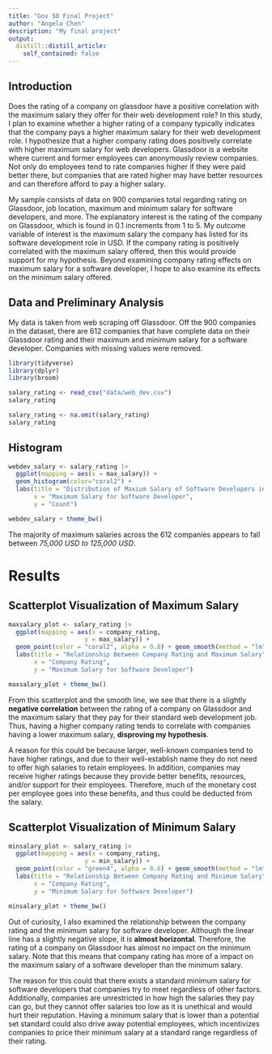 ```yaml
---
title: "Gov 50 Final Project"
author: "Angela Chen"
description: "My final project"
output:
  distill::distill_article:
    self_contained: false
---
```


## Introduction

Does the rating of a company on glassdoor have a positive correlation with the maximum salary they offer for their web development role? In this study, I plan to examine whether a higher rating of a company typically indicates that the company pays a higher maximum salary for their web development role. I hypothesize that a higher company rating does positively correlate with higher maximum salary for web developers. Glassdoor is a website where current and former employees can anonymously review companies. Not only do employees tend to rate companies higher if they were paid better there, but companies that are rated higher may have better resources and can therefore afford to pay a higher salary. 

My sample consists of data on 900 companies total regarding rating on Glassdoor, job location, maximum and minimum salary for software developers, and more. The explanatory interest is the rating of the company on Glassdoor, which is found in 0.1 increments from 1 to 5. My outcome variable of interest is the maximum salary the company has listed for its software development role in USD. If the company rating is positively correlated with the maximum salary offered, then this would provide support for my hypothesis. Beyond examining company rating effects on maximum salary for a software developer, I hope to also examine its effects on the minimum salary offered. 
 
## Data and Preliminary Analysis

My data is taken from web scraping off Glassdoor. Off the 900 companies in the dataset, there are 612 companies that have complete data on their Glassdoor rating and their maximum and minimum salary for a software developer. Companies with missing values were removed. 

```r
library(tidyverse)
library(dplyr)
library(broom)
```
```r
salary_rating <- read_csv("data/web_dev.csv")
salary_rating
```
```r
salary_rating <- na.omit(salary_rating)
salary_rating
```

## Histogram

```r
webdev_salary <- salary_rating |> 
  ggplot(mapping = aes(x = max_salary)) +
  geom_histogram(color="coral2") + 
  labs(title = "Distribution of Maxium Salary of Software Developers in 612 Companies" , 
       x = "Maximum Salary for Software Developer", 
       y = "Count")

webdev_salary + theme_bw()
```
The majority of maximum salaries across the 612 companies appears to fall between *75,000 USD to 125,000 USD*. 

# Results 
## Scatterplot Visualization of Maximum Salary
```r
maxsalary_plot <- salary_rating |> 
  ggplot(mapping = aes(x = company_rating,
                     y = max_salary)) +
  geom_point(color = "coral2", alpha = 0.8) + geom_smooth(method = "lm") + 
  labs(title = "Relationship Between Company Rating and Maximum Salary", 
       x = "Company Rating", 
       y = "Maximum Salary for Software Developer")

maxsalary_plot + theme_bw()
```

From this scatterplot and the smooth line, we see that there is a slightly **negative correlation** between the rating of a company on Glassdoor and the maximum salary that they pay for their standard web development job. Thus, having a higher company rating tends to correlate with companies having a lower maximum salary, **disproving my hypothesis**. 

A reason for this could be because larger, well-known companies tend to have higher ratings, and due to their well-establish name they do not need to offer high salaries to retain employees. In addition, companies may receive higher ratings because they provide better benefits, resources, and/or support for their employees. Therefore, much of the monetary cost per employee goes into these benefits, and thus could be deducted from the salary. 


## Scatterplot Visualization of Minimum Salary
```r
minsalary_plot <- salary_rating |> 
  ggplot(mapping = aes(x = company_rating,
                     y = min_salary)) +
  geom_point(color = "green4", alpha = 0.8) + geom_smooth(method = "lm") + 
  labs(title = "Relationship Between Company Rating and Minimum Salary", 
       x = "Company Rating", 
       y = "Minimum Salary for Software Developer")

minsalary_plot + theme_bw()
```
Out of curiosity, I also examined the relationship between the company rating and the minimum salary for software developer. Although the linear line has a slightly negative slope, it is **almost horizontal**. Therefore, the rating of a company on Glassdoor has almost no impact on the minimum salary. Note that this means that company rating has more of a impact on the maximum salary of a software developer than the minimum salary. 

The reason for this could that there exists a standard minimum salary for software developers that companies try to meet regardless of other factors. Additionally, companies are unrestricted in how high the salaries they pay can go, but they cannot offer salaries too low as it is unethical and would hurt their reputation. Having a minimum salary that is lower than a potential set standard could also drive away potential employees, which incentivizes companies to price their minimum salary at a standard range regardless of their rating. 
